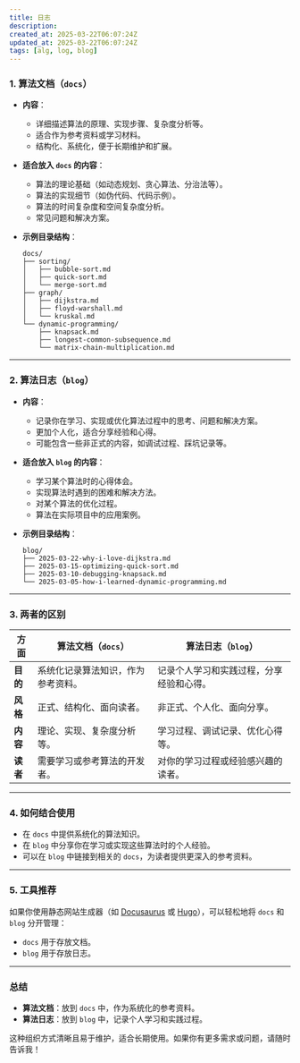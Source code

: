 ```yaml
---
title: 日志
description: 
created_at: 2025-03-22T06:07:24Z
updated_at: 2025-03-22T06:07:24Z
tags: [alg, log, blog]
---
```


### 1. **算法文档（`docs`）**
- **内容**：
  - 详细描述算法的原理、实现步骤、复杂度分析等。
  - 适合作为参考资料或学习材料。
  - 结构化、系统化，便于长期维护和扩展。

- **适合放入 `docs` 的内容**：
  - 算法的理论基础（如动态规划、贪心算法、分治法等）。
  - 算法的实现细节（如伪代码、代码示例）。
  - 算法的时间复杂度和空间复杂度分析。
  - 常见问题和解决方案。

- **示例目录结构**：
  ```
  docs/
  ├── sorting/
  │   ├── bubble-sort.md
  │   ├── quick-sort.md
  │   └── merge-sort.md
  ├── graph/
  │   ├── dijkstra.md
  │   ├── floyd-warshall.md
  │   └── kruskal.md
  └── dynamic-programming/
      ├── knapsack.md
      ├── longest-common-subsequence.md
      └── matrix-chain-multiplication.md
  ```

---

### 2. **算法日志（`blog`）**
- **内容**：
  - 记录你在学习、实现或优化算法过程中的思考、问题和解决方案。
  - 更加个人化，适合分享经验和心得。
  - 可能包含一些非正式的内容，如调试过程、踩坑记录等。

- **适合放入 `blog` 的内容**：
  - 学习某个算法时的心得体会。
  - 实现算法时遇到的困难和解决方法。
  - 对某个算法的优化过程。
  - 算法在实际项目中的应用案例。

- **示例目录结构**：
  ```
  blog/
  ├── 2025-03-22-why-i-love-dijkstra.md
  ├── 2025-03-15-optimizing-quick-sort.md
  ├── 2025-03-10-debugging-knapsack.md
  └── 2025-03-05-how-i-learned-dynamic-programming.md
  ```

---

### 3. **两者的区别**
| **方面**       | **算法文档（`docs`）**                          | **算法日志（`blog`）**                          |
|----------------|-----------------------------------------------|-----------------------------------------------|
| **目的**       | 系统化记录算法知识，作为参考资料。               | 记录个人学习和实践过程，分享经验和心得。         |
| **风格**       | 正式、结构化、面向读者。                        | 非正式、个人化、面向分享。                     |
| **内容**       | 理论、实现、复杂度分析等。                       | 学习过程、调试记录、优化心得等。                |
| **读者**       | 需要学习或参考算法的开发者。                     | 对你的学习过程或经验感兴趣的读者。              |

---

### 4. **如何结合使用**
- 在 `docs` 中提供系统化的算法知识。
- 在 `blog` 中分享你在学习或实现这些算法时的个人经验。
- 可以在 `blog` 中链接到相关的 `docs`，为读者提供更深入的参考资料。

---

### 5. **工具推荐**
如果你使用静态网站生成器（如 [Docusaurus](https://docusaurus.io/) 或 [Hugo](https://gohugo.io/)），可以轻松地将 `docs` 和 `blog` 分开管理：
- `docs` 用于存放文档。
- `blog` 用于存放日志。

---

### 总结
- **算法文档**：放到 `docs` 中，作为系统化的参考资料。
- **算法日志**：放到 `blog` 中，记录个人学习和实践过程。

这种组织方式清晰且易于维护，适合长期使用。如果你有更多需求或问题，请随时告诉我！